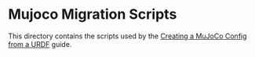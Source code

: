 # Mujoco Migration Scripts

This directory contains the scripts used by the [Creating a MuJoCo Config from a URDF](https://docs.picknik.ai/how_to/configuration_tutorials/migrate_to_mujoco_config) guide.
